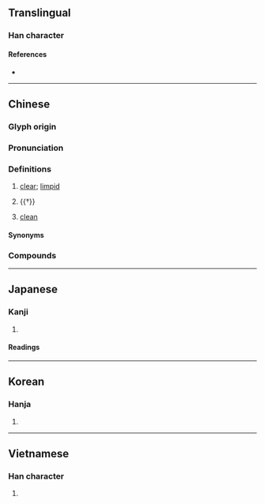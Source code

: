 {{character info}}
==Translingual==

===Han character===
{{Han char|rn=85|rad=水|as=12|sn=15|four=38140|canj=EYBK|ids=⿰氵⿰育攵}}

====References====
* {{Han ref|kx=0651.290|dkj=18319|dj=1062.010|hdz=31747.040|uh=6F88|ud=28552|bh=BAAB|bd=47787}}

----

==Chinese==
{{zh-forms|ss=彻|alt=徹}}

===Glyph origin===
{{Han etym}}
{{Han compound|水|徹|t1=water|abb2=y|ls=psc|c1=s|c2=p}}

===Pronunciation===
{{zh-pron
|m=chè
|m-s=
|c=cit3
|c-t=
|g=
|h=pfs=
|j=
|mb=chă̤
|md=
|mn=theh/thiat/qz,xm,zz:tia̍t
|mn_note=theh - vernacular; thiat/tia̍t - literary
|mn-t=tiêg4/tiag4
|mn-t_note=tiêg4 - Chaozhou; tiag4 - Shantou
|w=
|x=
|mc=y
|oc=y
|cat=adv
}}

===Definitions===
{{zh-hanzi}}

# {{lb|zh|of liquid}} [[clear]]; [[limpid]]
# {{†}} {{zh-alt-form|徹|[[thorough]]}}
# {{lb|zh|Min Bei|Leizhou Min|Hainanese}} [[clean]]

====Synonyms====
{{zh-dial|乾淨}}

===Compounds===
{{zh-der|大澈大悟|明澈|清澈|澄澈|澈底:chèdǐ|澈悟|澈查|痛澈心脾|痛澈骨髓|透澈|洞澈}}

----

==Japanese==

===Kanji===
{{ja-kanji|grade=|rs=水12}}

# {{rfdef|ja|sort=水12}}

====Readings====
{{ja-readings
|goon=でち
|kanon=てつ
|kun=きよ-い
|nanori=きよし, とおる
}}

----

==Korean==

===Hanja===
{{ko-hanja|[[물]] [[맑다|맑을]]|철}}

# {{rfdef|ko|sort=水12}}

----

==Vietnamese==

===Han character===
{{vi-readings|reading=triệt|rs=水12}}

# {{rfdef|vi|sort=水12}}